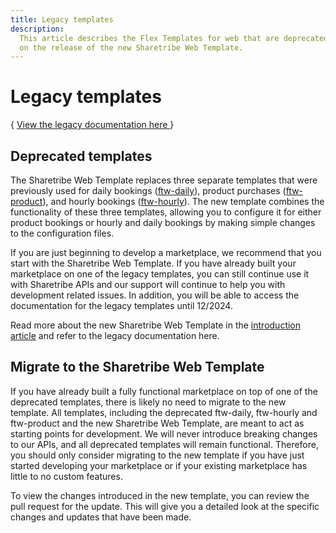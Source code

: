 ```yaml
---
title: Legacy templates
description:
  This article describes the Flex Templates for web that are deprecated
  on the release of the new Sharetribe Web Template.
---
```



# Legacy templates

<Callout type="important">
  {
    <a href="https://www.sharetribe.com/docs/legacy">
      View the legacy documentation here
    </a>
  }
</Callout>

## Deprecated templates

The Sharetribe Web Template replaces three separate templates that were
previously used for daily bookings
([ftw-daily](https://github.com/sharetribe/ftw-daily)), product
purchases ([ftw-product](https://github.com/sharetribe/ftw-product)),
and hourly bookings
([ftw-hourly](https://github.com/sharetribe/ftw-hourly)). The new
template combines the functionality of these three templates, allowing
you to configure it for either product bookings or hourly and daily
bookings by making simple changes to the configuration files.

If you are just beginning to develop a marketplace, we recommend that
you start with the Sharetribe Web Template. If you have already built
your marketplace on one of the legacy templates, you can still continue
use it with Sharetribe APIs and our support will continue to help you
with development related issues. In addition, you will be able to access
the documentation for the legacy templates until 12/2024.

Read more about the new Sharetribe Web Template in the
[introduction article](/template/sharetribe-web-template/) and refer to
the legacy documentation here.

## Migrate to the Sharetribe Web Template

If you have already built a fully functional marketplace on top of one
of the deprecated templates, there is likely no need to migrate to the
new template. All templates, including the deprecated ftw-daily,
ftw-hourly and ftw-product and the new Sharetribe Web Template, are
meant to act as starting points for development. We will never introduce
breaking changes to our APIs, and all deprecated templates will remain
functional. Therefore, you should only consider migrating to the new
template if you have just started developing your marketplace or if your
existing marketplace has little to no custom features.

To view the changes introduced in the new template, you can review the
pull request for the update. This will give you a detailed look at the
specific changes and updates that have been made.
